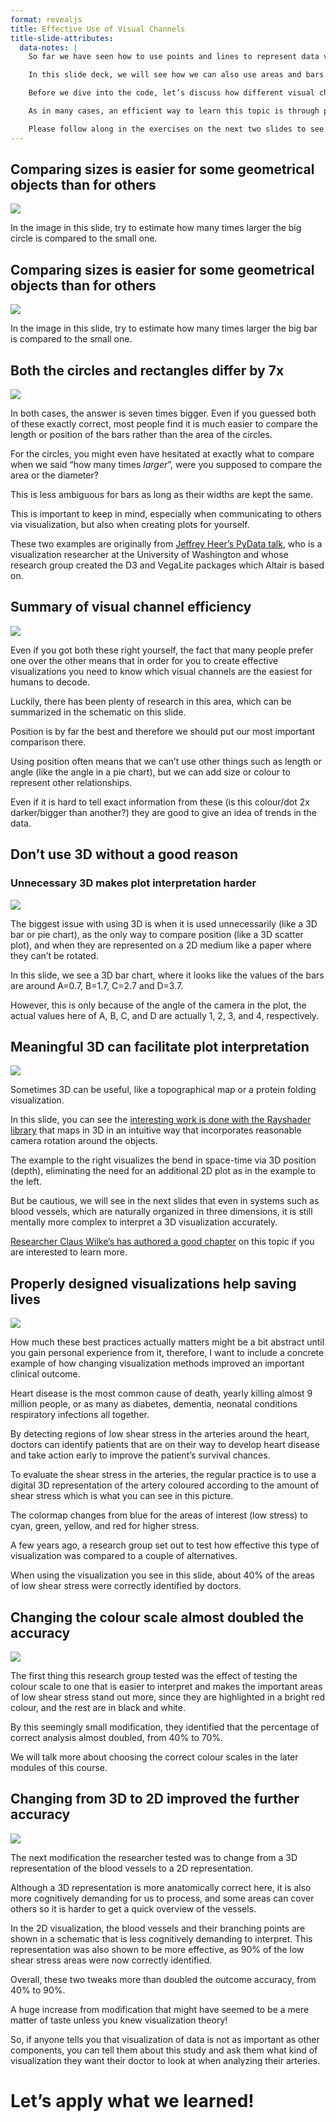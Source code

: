 ```yaml
---
format: revealjs
title: Effective Use of Visual Channels
title-slide-attributes:
  data-notes: |
    So far we have seen how to use points and lines to represent data visually.

    In this slide deck, we will see how we can also use areas and bars for this purpose.

    Before we dive into the code, let’s discuss how different visual channels, such as position, area, etc, can impact how easy it is for us to accurately interpret the plotted data.

    As in many cases, an efficient way to learn this topic is through personal experience.

    Please follow along in the exercises on the next two slides to see which visual channels you find the most effective.
---
```


## Comparing sizes is easier for some geometrical objects than for others

![](../../../static/module2/circle-comparison.png){fig-alt="Circle Comparison"}

::: {.notes}
In the image in this slide, try to estimate how many times larger the big circle is compared to the small one.
:::

## Comparing sizes is easier for some geometrical objects than for others

![](../../../static/module2/bar-comparison.png){fig-alt="Bar Comparison"}

::: {.notes}
In the image in this slide, try to estimate how many times larger the big bar is compared to the small one.
:::

## Both the circles and rectangles differ by 7x

![](../../../static/module2/7x.png){fig-alt="7x Image"}

::: {.notes}
In both cases, the answer is seven times bigger.
Even if you guessed both of these exactly correct,
most people find it is much easier to compare the length or position of the bars
rather than the area of the circles.

For the circles,
you might even have hesitated at exactly what to compare
when we said "how many times *larger*",
were you supposed to compare the area or the diameter?

This is less ambiguous for bars as long as their widths are kept the same.

This is important to keep in mind,
especially when communicating to others via visualization,
but also when creating plots for yourself.

These two examples are originally from [Jeffrey Heer's PyData talk](https://www.youtube.com/watch?v=hsfWtPH2kDg),
who is a visualization researcher at the University of Washington
and whose research group created the D3 and VegaLite packages
which Altair is based on.
:::

## Summary of visual channel efficiency

![](../../../static/module2/visual-channels-rank.png){fig-alt="Visual Channels Rank"}

::: {.notes}
Even if you got both these right yourself, the fact that many people prefer one over the other means that in order for you to create effective visualizations you need to know which visual channels are the easiest for humans to decode.

Luckily, there has been plenty of research in this area, which can be summarized in the schematic on this slide.

Position is by far the best and therefore we should put our most important comparison there.

Using position often means that we can’t use other things such as length or angle (like the angle in a pie chart), but we can add size or colour to represent other relationships.

Even if it is hard to tell exact information from these (is this colour/dot 2x darker/bigger than another?) they are good to give an idea of trends in the data.
:::

## Don't use 3D without a good reason

### Unnecessary 3D makes plot interpretation harder

![](../../../static/module2/bad-3d-barchart.png){fig-alt="Bad 3D Barchart"}

::: {.notes}
The biggest issue with using 3D is when it is used unnecessarily (like a 3D bar or pie chart),
as the only way to compare position (like a 3D scatter plot),
and when they are represented on a 2D medium like a paper
where they can't be rotated.

In this slide, we see a 3D bar chart,
where it looks like the values of the bars
are around A=0.7, B=1.7, C=2.7 and D=3.7.

However,
this is only because of the angle of the camera in the plot,
the actual values here of A, B, C, and D
are actually 1, 2, 3, and 4, respectively.
:::

## Meaningful 3D can facilitate plot interpretation

<img src="https://github.com/user-attachments/assets/a7f3470a-8869-42fb-96e8-81e5583f562a">

::: {.notes}
Sometimes 3D can be useful,
like a topographical map or a protein folding visualization.

In this slide, you can see the [interesting work is done with the Rayshader library](https://www.tylermw.com/3d-ggplots-with-rayshader/)
that maps in 3D in an intuitive way
that incorporates reasonable camera rotation around the objects.

The example to the right visualizes the bend in space-time via 3D position (depth),
eliminating the need for an additional 2D plot as in the example to the left.

But be cautious,
we will see in the next slides that even in systems such as blood vessels,
which are naturally organized in three dimensions,
it is still mentally more complex to interpret a 3D visualization accurately.

[Researcher Claus Wilke's has authored a good chapter](https://clauswilke.com/dataviz/no-3d.html) on this topic
if you are interested to learn more.
:::

<!--
Use this issue: https://github.com/UBC-MDS/exploratory-data-viz/issues/185 
to store large images / animations and then link them with the github media 
link instead of committing them to the git history
-->

## Properly designed visualizations help saving lives

![](../../../static/module2/blood-vessels-40.png){fig-alt="Blood Vessels 40"}

::: {.notes}
How much these best practices actually matters
might be a bit abstract until you gain personal experience from it, therefore, I want to include a concrete example
of how changing visualization methods improved an important clinical outcome.

Heart disease is the most common cause of death,
yearly killing almost 9 million people,
or as many as diabetes, dementia, neonatal conditions respiratory infections
all together.

By detecting regions of low shear stress in the arteries around the heart,
doctors can identify patients that are on their way to develop heart disease
and take action early to improve the patient's survival chances.

To evaluate the shear stress in the arteries,
the regular practice is to use a digital 3D representation of the artery
coloured according to the amount of shear stress
which is what you can see in this picture.

The colormap changes from blue for the areas of interest (low stress)
to cyan, green, yellow, and red for higher stress.

A few years ago,
a research group set out to test how effective this type of visualization was
compared to a couple of alternatives.

When using the visualization you see in this slide,
about 40% of the areas of low shear stress
were correctly identified by doctors.
:::

## Changing the colour scale almost doubled the accuracy

![](../../../static/module2/blood-vessels-70.png){fig-alt="Blood Vessels 70"}

::: {.notes}
The first thing this research group tested
was the effect of testing the colour scale to one that is easier to interpret
and makes the important areas of low shear stress stand out more,
since they are highlighted in a bright red colour,
and the rest are in black and white.

By this seemingly small modification,
they identified that the percentage of correct analysis almost doubled,
from 40% to 70%.

We will talk more about choosing the correct colour scales in the later modules of this course.
:::

## Changing from 3D to 2D improved the further accuracy

![](../../../static/module2/blood-vessels-90.png){fig-alt="Blood Vessels 90"}

::: {.notes}
The next modification the researcher tested
was to change from a 3D representation of the blood vessels to a 2D representation.

Although a 3D representation is more anatomically correct here,
it is also more cognitively demanding for us to process,
and some areas can cover others
so it is harder to get a quick overview of the vessels.

In the 2D visualization,
the blood vessels and their branching points
are shown in a schematic that is less cognitively demanding to interpret.
This representation was also shown to be more effective,
as 90% of the low shear stress areas were now correctly identified.

Overall,
these two tweaks more than doubled the outcome accuracy,
from 40% to 90%.

A huge increase from modification
that might have seemed to be a mere matter of taste unless you knew visualization theory!

So, if anyone tells you that visualization of data is not as important as other components,
you can tell them about this study
and ask them what kind of visualization
they want their doctor to look at
when analyzing their arteries.
:::

#  Let's apply what we learned!
